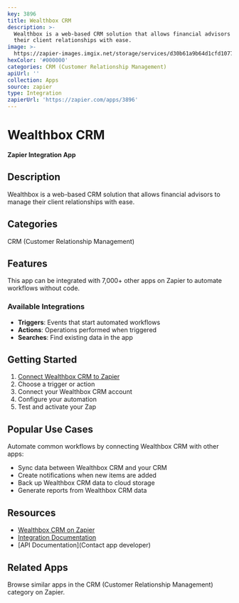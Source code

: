 ```yaml
---
key: 3896
title: Wealthbox CRM
description: >-
  Wealthbox is a web-based CRM solution that allows financial advisors to manage
  their client relationships with ease.
image: >-
  https://zapier-images.imgix.net/storage/services/d30b61a9b64d1cfd1077681aebb72689.png?auto=format%2Ccompress&ixlib=python-3.0.0&q=50
hexColor: '#000000'
categories: CRM (Customer Relationship Management)
apiUrl: ''
collection: Apps
source: zapier
type: Integration
zapierUrl: 'https://zapier.com/apps/3896'
---
```

# Wealthbox CRM

**Zapier Integration App**

## Description

Wealthbox is a web-based CRM solution that allows financial advisors to manage their client relationships with ease.

## Categories

CRM (Customer Relationship Management)

## Features

This app can be integrated with 7,000+ other apps on Zapier to automate workflows without code.

### Available Integrations

- **Triggers**: Events that start automated workflows
- **Actions**: Operations performed when triggered
- **Searches**: Find existing data in the app

## Getting Started

1. [Connect Wealthbox CRM to Zapier](https://zapier.com/apps/3896)
2. Choose a trigger or action
3. Connect your Wealthbox CRM account
4. Configure your automation
5. Test and activate your Zap

## Popular Use Cases

Automate common workflows by connecting Wealthbox CRM with other apps:

- Sync data between Wealthbox CRM and your CRM
- Create notifications when new items are added
- Back up Wealthbox CRM data to cloud storage
- Generate reports from Wealthbox CRM data

## Resources

- [Wealthbox CRM on Zapier](https://zapier.com/apps/3896)
- [Integration Documentation](https://zapier.com/apps/3896/integrations)
- [API Documentation](Contact app developer)

## Related Apps

Browse similar apps in the CRM (Customer Relationship Management) category on Zapier.
